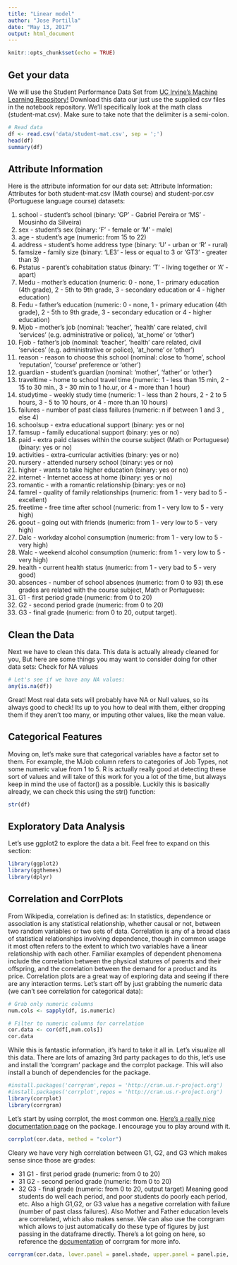```yaml
---
title: "Linear model"
author: "Jose Portilla"
date: "May 13, 2017"
output: html_document
---
```


```r
knitr::opts_chunk$set(echo = TRUE)
```

## Get your data
We will use the Student Performance Data Set from [UC Irvine's Machine Learning Repository!](https://archive.ics.uci.edu/ml/datasets/Student+Performance) Download this data our just use the supplied csv files in the notebook repository. We'll specifically look at the math class (student-mat.csv). Make sure to take note that the delimiter is a semi-colon.

```r
# Read data
df <- read.csv('data/student-mat.csv', sep = ';')
head(df)
summary(df)
```

## Attribute Information
Here is the attribute information for our data set: Attribute Information:
Attributes for both student-mat.csv (Math course) and student-por.csv (Portuguese language course) datasets:

1.  school - student's school (binary: 'GP' - Gabriel Pereira or 'MS' - Mousinho da Silveira) 
2.  sex - student's sex (binary: 'F' - female or 'M' - male) 
3.  age - student's age (numeric: from 15 to 22) 
4.  address - student's home address type (binary: 'U' - urban or 'R' - rural) 
5.  famsize - family size (binary: 'LE3' - less or equal to 3 or 'GT3' - greater than 3) 
6.  Pstatus - parent's cohabitation status (binary: 'T' - living together or 'A' - apart) 
7.  Medu - mother's education (numeric: 0 - none, 1 - primary education (4th grade), 2 - 5th to 9th grade, 3 - secondary education or 4 - higher education) 
8.  Fedu - father's education (numeric: 0 - none, 1 - primary education (4th grade), 2 - 5th to 9th grade, 3 - secondary education or 4 - higher education) 
9. Mjob - mother's job (nominal: 'teacher', 'health' care related, civil 'services' (e.g. administrative or police), 'at_home' or 'other') 
10. Fjob - father's job (nominal: 'teacher', 'health' care related, civil 'services' (e.g. administrative or police), 'at_home' or 'other') 
11. reason - reason to choose this school (nominal: close to 'home', school 'reputation', 'course' preference or 'other') 
12. guardian - student's guardian (nominal: 'mother', 'father' or 'other') 
13. traveltime - home to school travel time (numeric: 1 - less than 15 min, 2 - 15 to 30 min., 3 - 30 min to 1 ho.ur, or 4 - more than 1 hour) 
14. studytime - weekly study time (numeric: 1 - less than 2 hours, 2 - 2 to 5 hours, 3 - 5 to 10 hours, or 4 - more th.an 10 hours) 
15. failures - number of past class failures (numeric: n if between 1 and 3 , else 4) 
16. schoolsup - extra educational support (binary: yes or no) 
17. famsup - family educational support (binary: yes or no) 
18. paid - extra paid classes within the course subject (Math or Portuguese) (binary: yes or no) 
19. activities - extra-curricular activities (binary: yes or no) 
20. nursery - attended nursery school (binary: yes or no) 
21. higher - wants to take higher education (binary: yes or no) 
22. internet - Internet access at home (binary: yes or no) 
23. romantic - with a romantic relationship (binary: yes or no) 
24. famrel - quality of family relationships (numeric: from 1 - very bad to 5 - excellent) 
25. freetime - free time after school (numeric: from 1 - very low to 5 - very high) 
26. goout - going out with friends (numeric: from 1 - very low to 5 - very high) 
27. Dalc - workday alcohol consumption (numeric: from 1 - very low to 5 - very high) 
28. Walc - weekend alcohol consumption (numeric: from 1 - very low to 5 - very high) 
29. health - current health status (numeric: from 1 - very bad to 5 - very good) 
30. absences - number of school absences (numeric: from 0 to 93) 
th.ese grades are related with the course subject, Math or Portuguese:
31. G1 - first period grade (numeric: from 0 to 20) 
31. G2 - second period grade (numeric: from 0 to 20) 
32. G3 - final grade (numeric: from 0 to 20, output target).

## Clean the Data
Next we have to clean this data. This data is actually already cleaned for you, But here are some things you may want to consider doing for other data sets:
Check for NA values
```r
# Let's see if we have any NA values:
any(is.na(df))
```

Great! Most real data sets will probably have NA or Null values, so its always good to check! Its up to you how to deal with them, either dropping them if they aren't too many, or imputing other values, like the mean value.

## Categorical Features
Moving on, let's make sure that categorical variables have a factor set to them. For example, the MJob column refers to categories of Job Types, not some numeric value from 1 to 5. R is actually really good at detecting these sort of values and will take of this work for you a lot of the time, but always keep in mind the use of factor() as a possible. Luckily this is basically already, we can check this using the str() function:
```r
str(df)
```

## Exploratory Data Analysis
Let's use ggplot2 to explore the data a bit. Feel free to expand on this section:

```r
library(ggplot2)
library(ggthemes)
library(dplyr)

```
## Correlation and CorrPlots
From Wikipedia, correlation is defined as:
In statistics, dependence or association is any statistical relationship, whether causal or not, between two random variables or two sets of data. Correlation is any of a broad class of statistical relationships involving dependence, though in common usage it most often refers to the extent to which two variables have a linear relationship with each other. Familiar examples of dependent phenomena include the correlation between the physical statures of parents and their offspring, and the correlation between the demand for a product and its price.
Correlation plots are a great way of exploring data and seeing if there are any interaction terms. Let's start off by just grabbing the numeric data (we can't see correlation for categorical data):
```r
# Grab only numeric columns
num.cols <- sapply(df, is.numeric)

# Filter to numeric columns for correlation
cor.data <- cor(df[,num.cols])
cor.data
```


While this is fantastic information, it's hard to take it all in. Let's visualize all this data. There are lots of amazing 3rd party packages to do this, let's use and install the 'corrgram' package and the corrplot package. This will also install a bunch of dependencies for the package.
```r
#install.packages('corrgram',repos = 'http://cran.us.r-project.org')
#install.packages('corrplot',repos = 'http://cran.us.r-project.org')
library(corrplot)
library(corrgram)
```

Let's start by using corrplot, the most common one. [Here's a really nice documentation page](https://cran.r-project.org/web/packages/corrplot/vignettes/corrplot-intro.html) on the package. I encourage you to play around with it.

```r
corrplot(cor.data, method = "color")
```

Cleary we have very high correlation between G1, G2, and G3 which makes sense since those are grades:

* 31 G1 - first period grade (numeric: from 0 to 20)
* 31 G2 - second period grade (numeric: from 0 to 20)
* 32 G3 - final grade (numeric: from 0 to 20, output target)
Meaning good students do well each period, and poor students do poorly each period, etc. Also a high G1,G2, or G3 value has a negative correlation with failure (number of past class failures).
Also Mother and Father education levels are correlated, which also makes sense.
We can also use the corrgram which allows to just automatically do these type of figures by just passing in the dataframe directly. There's a lot going on here, so reference the [documentation](https://cran.r-project.org/web/packages/corrgram/index.html) of corrgram for more info.
```r
corrgram(cor.data, lower.panel = panel.shade, upper.panel = panel.pie, text.panel = panel.txt )
```

